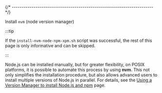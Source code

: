 

{/* ------------------------------------------------------------------------ */}

<Heading as="h2">Install <code>nvm</code> (node version manager)</Heading>

:::tip

If the `install-nvm-node-npm-xpm.sh`
script was successful,
the rest of this page is only informative and can be skipped.

:::

Node.js can be installed manually, but for greater flexibility, on POSIX
platforms,
it is possible to automate this process by using **nvm**.
This not only simplifies the installation procedure, but also allows advanced
users to install multiple versions of Node.js in parallel.
For details, see the
[Using a Version Manager to install Node.js and npm](https://docs.npmjs.com/getting-started/installing-node#using-a-version-manager-to-install-nodejs-and-npm)
page.

